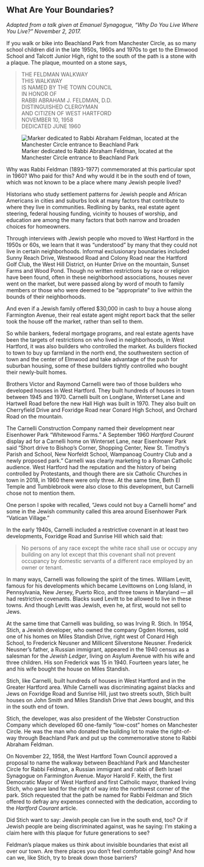 ## What Are Your Boundaries? {-}

*Adapted from a talk given at Emanuel Synagogue, “Why Do You Live Where You Live?” November 2, 2017.*

If you walk or bike into Beachland Park from Manchester Circle, as so many school children did in the late 1950s, 1960s and 1970s to get to the Elmwood School and Talcott Junior High, right to the south of the path is a stone with a plaque. The plaque, mounted on a stone says,

> THE FELDMAN WALKWAY  
> THIS WALKWAY  
> IS NAMED BY THE TOWN COUNCIL  
> IN HONOR OF  
> RABBI ABRAHAM J. FELDMAN, D.D.  
> DISTINGUISHED CLERGYMAN  
> AND CITIZEN OF WEST HARTFORD  
> NOVEMBER 10, 1958  
> DEDICATED JUNE 1960  

![Marker dedicated to Rabbi Abraham Feldman, located at the Manchester Circle entrance to Beachland Park](images/10-feldman-rock.jpg)

Why was Rabbi Feldman (1893-1977) commemorated at this particular spot in 1960? Who paid for this? And why would it be in the south end of town, which was not known to be a place where many Jewish people lived?

Historians who study settlement patterns for Jewish people and African Americans in cities and suburbs look at many factors that contribute to where they live in communities. Redlining by banks, real estate agent steering, federal housing funding, vicinity to houses of worship, and education are among the many factors that both narrow and broaden choices for homeowners.

Through interviews with Jewish people who moved to West Hartford in the 1950s or 60s, we learn that it was “understood” by many that they could not live in certain neighborhoods. Informal exclusionary boundaries included Sunny Reach Drive, Westwood Road and Colony Road near the Hartford Golf Club, the West Hill District, on Hunter Drive on the mountain, Sunset Farms and Wood Pond. Though no written restrictions by race or religion have been found, often in these neighborhood associations, houses never went on the market, but were passed along by word of mouth to family members or those who were deemed to be “appropriate” to live within the bounds of their neighborhoods.

And even if a Jewish family offered $30,000 in cash to buy a house along Farmington Avenue, their real estate agent might report back that the seller took the house off the market, rather than sell to them.

So while bankers, federal mortgage programs, and real estate agents have been the targets of restrictions on who lived in neighborhoods, in West Hartford, it was also builders who controlled the market. As builders flocked to town to buy up farmland in the north end, the southwestern section of town and the center of Elmwood and take advantage of the push for suburban housing, some of these builders tightly controlled who bought their newly-built homes.

Brothers Victor and Raymond Carnelli were two of those builders who developed houses in West Hartford. They built hundreds of houses in town between 1945 and 1970. Carnelli built on Longlane, Winterset Lane and Hartwell Road before the new Hall High was built in 1970. They also built on Cherryfield Drive and Foxridge Road near Conard High School, and Orchard Road on the mountain.

The Carnelli Construction Company named their development near Eisenhower Park “Whitewood Farms.” A September 1960 *Hartford Courant* display ad for a Carnelli home on Winterset Lane, near Eisenhower Park said “Short drive to Bishop’s Corner, Shopping Center, New St. Timothy’s Parish and School, New Norfeldt School, Wampanoag Country Club and a newly proposed park.” Carnelli was clearly marketing to a Roman Catholic audience. West Hartford had the reputation and the history of being controlled by Protestants, and though there are six Catholic Churches in town in 2018, in 1960 there were only three. At the same time, Beth El Temple and Tumblebrook were also close to this development, but Carnelli chose not to mention them.

One person I spoke with recalled, “Jews could not buy a Carnelli home” and some in the Jewish community called this area around Eisenhower Park “Vatican Village.”

In the early 1940s, Carnelli included a restrictive covenant in at least two developments, Foxridge Road and Sunrise Hill which said that:

> No persons of any race except the white race shall use or occupy any building on any lot except that this covenant shall not prevent occupancy by domestic servants of a different race employed by an owner or tenant.

In many ways, Carnelli was following the spirit of the times. William Levitt, famous for his developments which became Levittowns on Long Island, in Pennsylvania, New Jersey, Puerto Rico, and three towns in Maryland --- all had restrictive covenants. Blacks sued Levitt to be allowed to live in these towns. And though Levitt was Jewish, even he, at first, would not sell to Jews.

At the same time that Carnelli was building, so was Irving R. Stich. In 1954, Stich, a Jewish developer, who owned the company Ogden Homes, sold one of his homes on Miles Standish Drive, right west of Conard High School, to Frederick Neusner and Millicent Silverstone Neusner. Frederick Neusner’s father, a Russian immigrant, appeared in the 1940 census as a salesman for the *Jewish Ledger*, living on Asylum Avenue with his wife and three children. His son Frederick was 15 in 1940. Fourteen years later, he and his wife bought the house on Miles Standish.

Stich, like Carnelli, built hundreds of houses in West Hartford and in the Greater Hartford area. While Carnelli was discriminating against blacks and Jews on Foxridge Road and Sunrise Hill, just two streets south, Stich built houses on John Smith and Miles Standish Drive that Jews bought, and this in the south end of town.

Stich, the developer, was also president of the Webster Construction Company which developed 60 one-family “low-cost” homes on Manchester Circle. He was the man who donated the building lot to make the right-of-way through Beachland Park and put up the commemorative stone to Rabbi Abraham Feldman.

On November 22, 1958, the West Hartford Town Council approved a proposal to name the walkway between Beachland Park and Manchester Circle for Rabbi Feldman, a Russian immigrant and rabbi of Beth Israel Synagogue on Farmington Avenue. Mayor Harold F. Keith, the first Democratic Mayor of West Hartford and first Catholic mayor, thanked Irving Stich, who gave land for the right of way into the northwest corner of the park. Stich requested that the path be named for Rabbi Feldman and Stich offered to defray any expenses connected with the dedication, according to the *Hartford Courant* article.

Did Stich want to say: Jewish people can live in the south end, too? Or if Jewish people are being discriminated against, was he saying: I’m staking a claim here with this plaque for future generations to see?

Feldman’s plaque makes us think about invisible boundaries that exist all over our town. Are there places you don’t feel comfortable going? And how can we, like Stich, try to break down those barriers?
